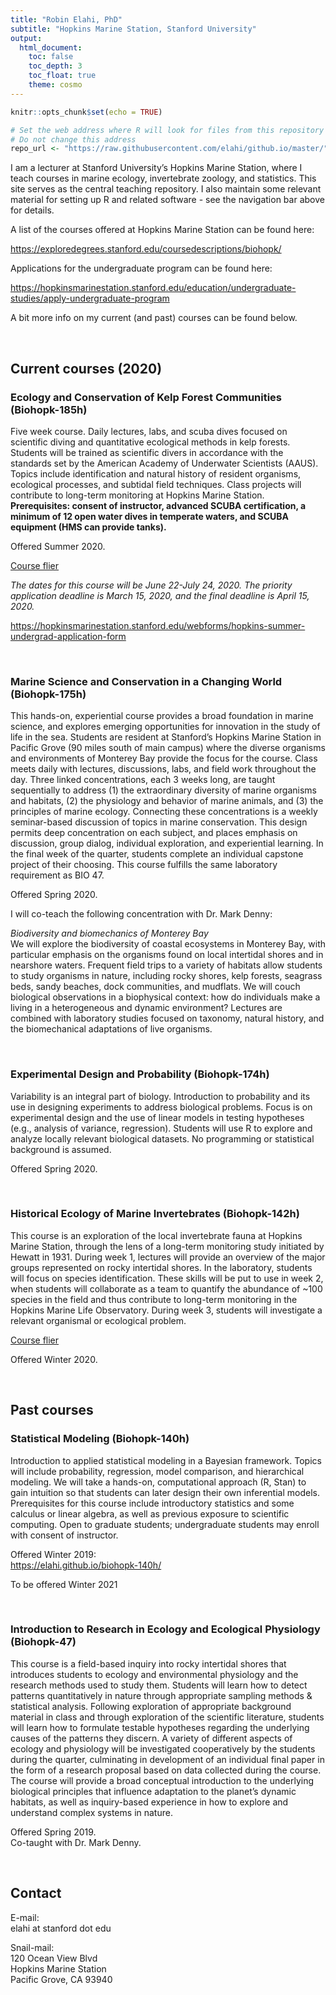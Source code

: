 ```yaml
---
title: "Robin Elahi, PhD"
subtitle: "Hopkins Marine Station, Stanford University"
output: 
  html_document: 
    toc: false
    toc_depth: 3
    toc_float: true
    theme: cosmo
---
```


```r
knitr::opts_chunk$set(echo = TRUE)

# Set the web address where R will look for files from this repository
# Do not change this address
repo_url <- "https://raw.githubusercontent.com/elahi/github.io/master/"
```

I am a lecturer at Stanford University's Hopkins Marine Station, where I teach courses in marine ecology, invertebrate zoology, and statistics. This site serves as the central teaching repository. I also maintain some relevant material for setting up R and related software - see the navigation bar above for details. 

A list of the courses offered at Hopkins Marine Station can be found here:     

[https://exploredegrees.stanford.edu/coursedescriptions/biohopk/](https://exploredegrees.stanford.edu/coursedescriptions/biohopk/)

Applications for the undergraduate program can be found here:

[https://hopkinsmarinestation.stanford.edu/education/undergraduate-studies/apply-undergraduate-program](https://hopkinsmarinestation.stanford.edu/education/undergraduate-studies/apply-undergraduate-program)

A bit more info on my current (and past) courses can be found below. 

\  


## Current courses (2020)

### Ecology and Conservation of Kelp Forest Communities (Biohopk-185h)

Five week course. Daily lectures, labs, and scuba dives focused on scientific diving and quantitative ecological methods in kelp forests. Students will be trained as scientific divers in accordance with the standards set by the American Academy of Underwater Scientists (AAUS). Topics include identification and natural history of resident organisms, ecological processes, and subtidal field techniques. Class projects will contribute to long-term monitoring at Hopkins Marine Station. **Prerequisites: consent of instructor, advanced SCUBA certification, a minimum of 12 open water dives in temperate waters, and SCUBA equipment (HMS can provide tanks).**

Offered Summer 2020. 

[Course flier](images/KelpDiveFlyer2020_GradientOutline.png)

*The dates for this course will be June 22-July 24, 2020. The priority application deadline is March 15, 2020, and the final deadline is April 15, 2020. *

[https://hopkinsmarinestation.stanford.edu/webforms/hopkins-summer-undergrad-application-form](https://hopkinsmarinestation.stanford.edu/webforms/hopkins-summer-undergrad-application-form)

\  

### Marine Science and Conservation in a Changing World (Biohopk-175h)

This hands-on, experiential course provides a broad foundation in marine science, and explores emerging opportunities for innovation in the study of life in the sea. Students are resident at Stanford's Hopkins Marine Station in Pacific Grove (90 miles south of main campus) where the diverse organisms and environments of Monterey Bay provide the focus for the course. Class meets daily with lectures, discussions, labs, and field work throughout the day. Three linked concentrations, each 3 weeks long, are taught sequentially to address (1) the extraordinary diversity of marine organisms and habitats, (2) the physiology and behavior of marine animals, and (3) the principles of marine ecology. Connecting these concentrations is a weekly seminar-based discussion of topics in marine conservation. This design permits deep concentration on each subject, and places emphasis on discussion, group dialog, individual exploration, and experiential learning. In the final week of the quarter, students complete an individual capstone project of their choosing. This course fulfills the same laboratory requirement as BIO 47.
 
Offered Spring 2020.  

I will co-teach the following concentration with Dr. Mark Denny: 

*Biodiversity and biomechanics of Monterey Bay*   
We will explore the biodiversity of coastal ecosystems in Monterey Bay, with particular emphasis on the organisms found on local intertidal shores and in nearshore waters. Frequent field trips to a variety of habitats allow students to study organisms in nature, including rocky shores, kelp forests, seagrass beds, sandy beaches, dock communities, and mudflats. We will couch biological observations in a biophysical context: how do individuals make a living in a heterogeneous and dynamic environment? Lectures are combined with laboratory studies focused on taxonomy, natural history, and the biomechanical adaptations of live organisms.  

\  

### Experimental Design and Probability (Biohopk-174h)

Variability is an integral part of biology. Introduction to probability and its use in designing experiments to address biological problems. Focus is on experimental design and the use of linear models in testing hypotheses (e.g., analysis of variance, regression). Students will use R to explore and analyze locally relevant biological datasets. No programming or statistical background is assumed. 
 
Offered Spring 2020.  
<!-- [https://elahi.github.io/xdp/](https://elahi.github.io/xdp/) -->

\  

### Historical Ecology of Marine Invertebrates (Biohopk-142h)

This course is an exploration of the local invertebrate fauna at Hopkins Marine Station, through the lens of a long-term monitoring study initiated by Hewatt in 1931. During week 1, lectures will provide an overview of the major groups represented on rocky intertidal shores. In the laboratory, students will focus on species identification. These skills will be put to use in week 2, when students will collaborate as a team to quantify the abundance of ~100 species in the field and thus contribute to long-term monitoring in the Hopkins Marine Life Observatory. During week 3, students will investigate a relevant organismal or ecological problem. 

[Course flier](images/biohopk_142_flier.pdf)
 
Offered Winter 2020.  

\  


## Past courses

### Statistical Modeling (Biohopk-140h)

Introduction to applied statistical modeling in a Bayesian framework. Topics will include probability, regression, model comparison, and hierarchical modeling. We will take a hands-on, computational approach (R, Stan) to gain intuition so that students can later design their own inferential models. Prerequisites for this course include introductory statistics and some calculus or linear algebra, as well as previous exposure to scientific computing. Open to graduate students; undergraduate students may enroll with consent of instructor.

Offered Winter 2019:   
[https://elahi.github.io/biohopk-140h/](https://elahi.github.io/biohopk-140h/)

To be offered Winter 2021

\  

### Introduction to Research in Ecology and Ecological Physiology (Biohopk-47)

This course is a field-based inquiry into rocky intertidal shores that introduces students to ecology and environmental physiology and the research methods used to study them. Students will learn how to detect patterns quantitatively in nature through appropriate sampling methods & statistical analysis. Following exploration of appropriate background material in class and through exploration of the scientific literature, students will learn how to formulate testable hypotheses regarding the underlying causes of the patterns they discern. A variety of different aspects of ecology and physiology will be investigated cooperatively by the students during the quarter, culminating in development of an individual final paper in the form of a research proposal based on data collected during the course. The course will provide a broad conceptual introduction to the underlying biological principles that influence adaptation to the planet's dynamic habitats, as well as inquiry-based experience in how to explore and understand complex systems in nature.
 
Offered Spring 2019.  
Co-taught with Dr. Mark Denny. 

\  


## Contact

E-mail:   
elahi at stanford dot edu  

Snail-mail:    
120 Ocean View Blvd  
Hopkins Marine Station     
Pacific Grove, CA 93940


